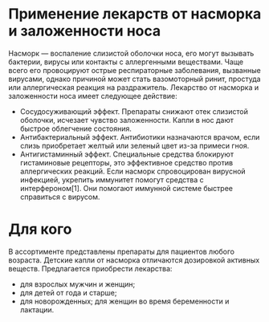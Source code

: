 # Применение лекарств от насморка и заложенности носа
Насморк — воспаление слизистой оболочки носа, его могут вызывать бактерии, вирусы или контакты с аллергенными веществами. Чаще всего его провоцируют острые респираторные заболевания, вызванные вирусами, однако причиной может стать вазомоторный ринит, простуда или аллергическая реакция на раздражитель.
Лекарство от насморка и заложенности носа имеет следующее действие:
- Сосудосуживающий эффект. Препараты снижают отек слизистой оболочки, исчезает чувство заложенности. Капли в нос дают быстрое облегчение состояния.
- Антибактериальный эффект. Антибиотики назначаются врачом, если слизь приобретает желтый или зеленый цвет из-за примеси гноя.
- Антигистаминный эффект. Специальные средства блокируют гистаминовые рецепторы, это эффективное средство против аллергических реакций.
Если насморк спровоцирован вирусной инфекцией, укрепить иммунитет помогут средства с интерфероном[1]. Они помогают иммунной системе быстрее справиться с вирусом.
# Для кого
В ассортименте представлены препараты для пациентов любого возраста. Детские капли от насморка отличаются дозировкой активных веществ. Предлагается приобрести лекарства:
- для взрослых мужчин и женщин;
- для детей от года и старше;
- для новорожденных;
для женщин во время беременности и лактации.

